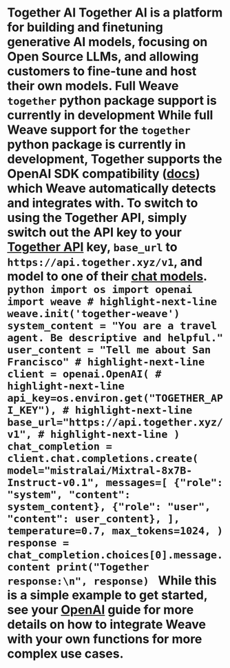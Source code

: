 # Together AI Together AI is a platform for building and finetuning generative AI models, focusing on Open Source LLMs, and allowing customers to fine-tune and host their own models. <Info> Full Weave `together` python package support is currently in development </Info> While full Weave support for the `together` python package is currently in development, Together supports the OpenAI SDK compatibility ([docs](https://docs.together.ai/docs/openai-api-compatibility)) which Weave automatically detects and integrates with. To switch to using the Together API, simply switch out the API key to your [Together API](https://docs.together.ai/docs/get-started#access-your-api-key) key, `base_url` to `https://api.together.xyz/v1`, and model to one of their [chat models](https://docs.together.ai/docs/inference-models#chat-models). ```python import os import openai import weave # highlight-next-line weave.init('together-weave') system_content = "You are a travel agent. Be descriptive and helpful." user_content = "Tell me about San Francisco" # highlight-next-line client = openai.OpenAI( # highlight-next-line api_key=os.environ.get("TOGETHER_API_KEY"), # highlight-next-line base_url="https://api.together.xyz/v1", # highlight-next-line ) chat_completion = client.chat.completions.create( model="mistralai/Mixtral-8x7B-Instruct-v0.1", messages=[ {"role": "system", "content": system_content}, {"role": "user", "content": user_content}, ], temperature=0.7, max_tokens=1024, ) response = chat_completion.choices[0].message.content print("Together response:\n", response) ``` While this is a simple example to get started, see your [OpenAI](/guides/integrations/openai#track-your-own-ops) guide for more details on how to integrate Weave with your own functions for more complex use cases.